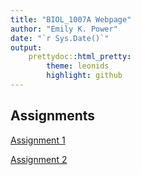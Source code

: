```yaml
---
title: "BIOL_1007A Webpage"
author: "Emily K. Power"
date: "`r Sys.Date()`"
output: 
    prettydoc::html_pretty:
        theme: leonids
        highlight: github
---
```


## Assignments

[Assignment 1](Assignment_1.html)

[Assignment 2](Assignment_2.html)